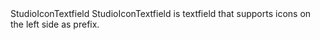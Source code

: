 
<Meta of={StudioIconTextfieldStories} />

<Heading level={1} size='small'>
  StudioIconTextfield
</Heading>
<Paragraph>
  StudioIconTextfield is textfield that supports icons on the left side as prefix.
</Paragraph>

<Canvas of={StudioIconTextfieldStories.WithIcon} />
